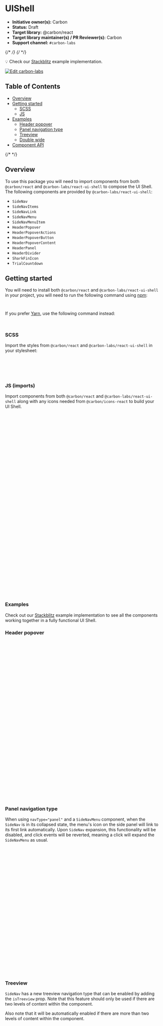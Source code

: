 
<Meta isTemplate />

# UIShell

- **Initiative owner(s):** Carbon
- **Status:** Draft
- **Target library:** @carbon/react
- **Target library maintainer(s) / PR Reviewer(s):** Carbon
- **Support channel:** `#carbon-labs`

{/* <!-- START doctoc generated TOC please keep comment here to allow auto update --> */}
{/* <!-- DON'T EDIT THIS SECTION, INSTEAD RE-RUN doctoc TO UPDATE --> */}

💡 Check our
[Stackblitz](https://stackblitz.com/github/carbon-design-system/carbon-labs/tree/main/examples/react/UIShell)
example implementation.

[![Edit carbon-labs](https://developer.stackblitz.com/img/open_in_stackblitz.svg)](https://stackblitz.com/github/carbon-design-system/carbon-labs/tree/main/examples/react/UIShell)

## Table of Contents

- [Overview](#overview)
- [Getting started](#getting-started)
  - [SCSS](#scss)
  - [JS](#js-imports)
- [Examples](#examples)
  - [Header popover](#header-popover)
  - [Panel navigation type](#panel-navigation-type)
  - [Treeview](#treeview)
  - [Double wide](#double-wide)
- [Component API](#component-api)

{/* <!-- END doctoc generated TOC please keep comment here to allow auto update --> */}

## Overview

To use this package you will need to import components from both `@carbon/react`
and `@carbon-labs/react-ui-shell` to compose the UI Shell. The following
components are provided by `@carbon-labs/react-ui-shell`:

- `SideNav`
- `SideNavItems`
- `SideNavLink`
- `SideNavMenu`
- `SideNavMenuItem`
- `HeaderPopover`
- `HeaderPopoverActions`
- `HeaderPopoverButton`
- `HeaderPopoverContent`
- `HeaderPanel`
- `HeaderDivider`
- `SharkFinIcon`
- `TrialCountdown`

<Canvas of={UIShellStories.Default} />

## Getting started

You will need to install both `@carbon/react` and `@carbon-labs/react-ui-shell`
in your project, you will need to run the following command using
[npm](https://www.npmjs.com/):

```bash
npm install -S @carbon-labs/react-ui-shell @carbon/react
```

If you prefer [Yarn](https://yarnpkg.com/en/), use the following command
instead:

```bash
yarn add @carbon-labs/react-ui-shell @carbon/react
```

### SCSS

Import the styles from `@carbon/react` and `@carbon-labs/react-ui-shell` in your
stylesheet:

```css
@use '@carbon/react' with (
  $font-path: '@ibm/plex'
);
@use '@carbon-labs/react-ui-shell/scss/ui-shell';
```

### JS (imports)

Import components from both `@carbon/react` and `@carbon-labs/react-ui-shell`
along with any icons needed from `@carbon/icons-react` to build your UI Shell.

```javascript
import {
  SIDE_NAV_TYPE,
  SideNav,
  SideNavItems,
  SideNavMenu,
  SideNavMenuItem,
  HeaderPanel,
  SideNavLink,
  HeaderPopover,
  HeaderPopoverActions,
  HeaderPopoverButton,
  HeaderPopoverContent,
  HeaderContainer,
  HeaderDivider,
} from '@carbon-labs/react-ui-shell';
import {
  SkipToContent,
  Header,
  HeaderName,
  Theme,
  HeaderMenuButton,
  SideNavDivider,
  Content,
  Grid,
  Column,
  HeaderGlobalBar,
  HeaderGlobalAction,
  HeaderNavigation,
  HeaderMenuItem,
  HeaderMenu,
  Switcher,
  SwitcherItem,
  SwitcherDivider,
  MenuButton,
  MenuItemRadioGroup,
  ExpandableSearch,
  Link,
  Button,
} from '@carbon/react';
import { Help, Profile, Settings } from '@carbon/icons-react';
```

### Examples

Check out our
[Stackblitz](https://stackblitz.com/github/carbon-design-system/carbon-labs/tree/main/examples/react/UIShell)
example implementation to see all the components working together in a fully
functional UI Shell.

### Header popover

```jsx
import {
  HeaderPopover,
  HeaderPopoverContent,
  HeaderPopoverButton,
  HeaderPopoverActions,
} from '@carbon-labs/react-ui-shell';
import { Header, HeaderGlobalBar } from '@carbon/react';
import { Information } from '@carbon/icons-react';

function App() {
  return (
    <Header aria-label="IBM Platform Name">
      <HeaderGlobalBar>
        <HeaderPopover align="bottom-right">
          <HeaderPopoverButton align="bottom" label="Show information">
            <Information />
          </HeaderPopoverButton>
          <HeaderPopoverContent>
            <p>
              Lorem ipsum dolor sit amet, di os consectetur adipiscing elit, sed
              do eiusmod tempor incididunt ut fsil labore et dolore magna
              aliqua.
            </p>
            <HeaderPopoverActions>
              <Link href="#">Link action</Link>
              <Button size="sm">Button</Button>
            </HeaderPopoverActions>
          </HeaderPopoverContent>
        </HeaderPopover>
      </HeaderGlobalBar>
    </Header>
  );
}

export default App;
```

### Panel navigation type

When using `navType="panel"` and a `SideNavMenu` component, when the `SideNav`
is in its collapsed state, the menu's icon on the side panel will link to its
first link automatically. Upon `SideNav` expansion, this functionality will be
disabled, and click events will be reverted, meaning a click will expand the
`SideNavMenu` as usual.

```jsx
import {
  SIDE_NAV_TYPE,
  SideNav,
  SideNavItems,
  SideNavMenu,
  SideNavMenuItem,
} from '@carbon-labs/react-ui-shell';
import { Fade } from '@carbon/icons-react';

function App() {
  return (
    <SideNav
      navType={SIDE_NAV_TYPE.PANEL}
      isChildOfHeader={false}
      hideOverlay
      aria-label="Product navigation">
      <SideNavItems>
        <SideNavMenu renderIcon={Fade} title="Sub-menu level 1">
          <SideNavMenuItem href="#">Link 1</SideNavMenuItem>
          <SideNavMenuItem href="#">Link 2</SideNavMenuItem>
          <SideNavMenuItem href="#">Link 3</SideNavMenuItem>
        </SideNavMenu>
      </SideNavItems>
    </SideNav>
  );
}

export default App;
```

### Treeview

`SideNav` has a new treeview navigation type that can be enabled by adding the
`isTreeview` prop. Note that this feature should only be used if there are two
levels of content within the component.

Also note that it will be automatically enabled if there are more than two
levels of content within the component.

```jsx
import {
  SIDE_NAV_TYPE,
  SideNav,
  SideNavItems,
  SideNavLink,
  SideNavMenu,
  SideNavMenuItem,
  HeaderPanel,
} from '@carbon-labs/react-ui-shell';
import { Fade, SquareOutline } from '@carbon/icons-react';

function App() {
  return (
    <SideNav
      isFixedNav
      isTreeview
      expanded={true}
      isChildOfHeader={false}
      aria-label="Side navigation">
      <SideNavItems>
        <SideNavLink renderIcon={Fade} href="#">
          Link level 1
        </SideNavLink>
        <SideNavMenu
          defaultExpanded={true}
          renderIcon={Fade}
          title="Sub-menu level 1">
          <SideNavMenuItem href="#">Link level 2</SideNavMenuItem>
          <SideNavMenuItem href="#">Link level 2</SideNavMenuItem>
          <SideNavMenu title="Sub-menu level 2" defaultExpanded={true}>
            <SideNavMenuItem isActive href="#">
              Link level 3
            </SideNavMenuItem>
            <SideNavMenuItem href="#">Link level 3</SideNavMenuItem>
          </SideNavMenu>
        </SideNavMenu>
      </SideNavItems>
    </SideNav>
  );
}

export default App;
```

### Double wide

The double wide feature can be enabled by adding the `primary` prop to each top
level `SideNavMenu`'s. This should be used with the treeview navigation. In mobile,
there is a configural back button, which defaults to using the icon `<ArrowRight/>`
and text "My products". These can be updated by using the props `backButtonRenderIcon`
and `backButtonTitle`.

```jsx
import {
  SIDE_NAV_TYPE,
  SideNav,
  SideNavItems,
  SideNavLink,
  SideNavMenu,
  SideNavMenuItem,
  HeaderPanel,
} from '@carbon-labs/react-ui-shell';
import { Fade, SquareOutline } from '@carbon/icons-react';

function App() {
  return (
    <SideNav
      isFixedNav
      isTreeview
      expanded={true}
      isChildOfHeader={false}
      aria-label="Side navigation">
      <SideNavItems>
        <SideNavLink renderIcon={Fade} href="#">
          Link level 1
        </SideNavLink>
        <SideNavMenu
          defaultExpanded={true}
          renderIcon={Fade}
          title="Sub-menu level 1"
          primary>
          <SideNavMenuItem href="#">Link level 2</SideNavMenuItem>
          <SideNavMenuItem href="#">Link level 2</SideNavMenuItem>
          <SideNavMenu title="Sub-menu level 2" defaultExpanded={true}>
            <SideNavMenuItem isActive href="#">
              Link level 3
            </SideNavMenuItem>
            <SideNavMenuItem href="#">Link level 3</SideNavMenuItem>
          </SideNavMenu>
        </SideNavMenu>
        <SideNavMenu renderIcon={Fade} title="Sub-menu level 1" primary>
          <SideNavMenuItem
            renderIcon={Fade}
            href="#">
            Item level 2
          </SideNavMenuItem>
        </SideNavMenu>
      </SideNavItems>
    </SideNav>
  );
}

export default App;
```

## Component API

<ArgTypes />
````
